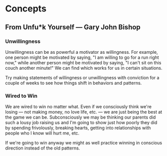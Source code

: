 # Concepts

## From Unfu*k Yourself — Gary John Bishop

### Unwillingness

Unwillingness can be as powerful a motivator as willingness. For example, one person might be motivated by saying, "I am willing to go for a run right now," while another person might be motivated by saying, "I can't sit on this couch another minute!" We can find which works for us in certain situations.

Try making statements of willingness or unwillingness with conviction for a couple of weeks to see how things shift in behaviors and patterns.

### Wired to Win

We are wired to win no matter what. Even if we consciously think we're losing — not making money, no love life, etc. — we are just being the best at the game we can be. Subconsciously we may be thinking our parents did such a lousy job raising us and I'm going to show just how poorly they did by spending frivolously, breaking hearts, getting into relationships with people who I know will hurt me, etc.

If we're going to win anyway we might as well practice winning in conscious direction instead of the old patterns.